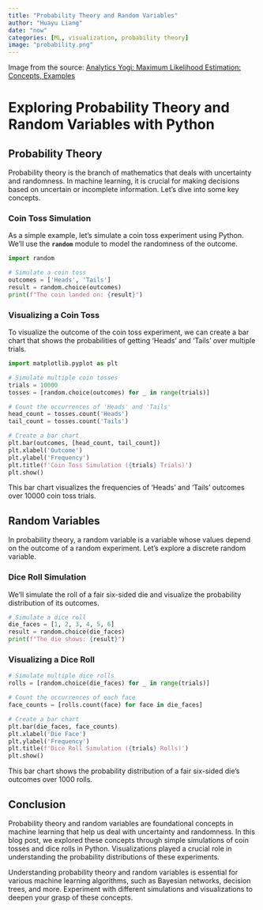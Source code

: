 ```yaml
---
title: "Probability Theory and Random Variables"
author: "Huayu Liang"
date: "now"
categories: [ML, visualization, probability theory]
image: "probability.png"
---
```


Image from the source: [Analytics Yogi: Maximum Likelihood Estimation: Concepts, Examples](https://vitalflux.com/maximum-likelihood-estimation-concepts-examples/)

# Exploring Probability Theory and Random Variables with Python

## Probability Theory

Probability theory is the branch of mathematics that deals with uncertainty and randomness. In machine learning, it is crucial for making decisions based on uncertain or incomplete information. Let's dive into some key concepts.

### **Coin Toss Simulation**

As a simple example, let's simulate a coin toss experiment using Python. We'll use the **`random`** module to model the randomness of the outcome.

```python
import random

# Simulate a coin toss
outcomes = ['Heads', 'Tails']
result = random.choice(outcomes)
print(f"The coin landed on: {result}")
```

### **Visualizing a Coin Toss**

To visualize the outcome of the coin toss experiment, we can create a bar chart that shows the probabilities of getting 'Heads' and 'Tails' over multiple trials.

```python
import matplotlib.pyplot as plt

# Simulate multiple coin tosses
trials = 10000
tosses = [random.choice(outcomes) for _ in range(trials)]

# Count the occurrences of 'Heads' and 'Tails'
head_count = tosses.count('Heads')
tail_count = tosses.count('Tails')

# Create a bar chart
plt.bar(outcomes, [head_count, tail_count])
plt.xlabel('Outcome')
plt.ylabel('Frequency')
plt.title(f'Coin Toss Simulation ({trials} Trials)')
plt.show()
```

This bar chart visualizes the frequencies of 'Heads' and 'Tails' outcomes over 10000 coin toss trials.

## Random Variables

In probability theory, a random variable is a variable whose values depend on the outcome of a random experiment. Let's explore a discrete random variable.

### **Dice Roll Simulation**

We'll simulate the roll of a fair six-sided die and visualize the probability distribution of its outcomes.

```python
# Simulate a dice roll
die_faces = [1, 2, 3, 4, 5, 6]
result = random.choice(die_faces)
print(f"The die shows: {result}")
```

### **Visualizing a Dice Roll**

```python
# Simulate multiple dice rolls
rolls = [random.choice(die_faces) for _ in range(trials)]

# Count the occurrences of each face
face_counts = [rolls.count(face) for face in die_faces]

# Create a bar chart
plt.bar(die_faces, face_counts)
plt.xlabel('Die Face')
plt.ylabel('Frequency')
plt.title(f'Dice Roll Simulation ({trials} Rolls)')
plt.show()
```

This bar chart shows the probability distribution of a fair six-sided die's outcomes over 1000 rolls.

## Conclusion

Probability theory and random variables are foundational concepts in machine learning that help us deal with uncertainty and randomness. In this blog post, we explored these concepts through simple simulations of coin tosses and dice rolls in Python. Visualizations played a crucial role in understanding the probability distributions of these experiments.

Understanding probability theory and random variables is essential for various machine learning algorithms, such as Bayesian networks, decision trees, and more. Experiment with different simulations and visualizations to deepen your grasp of these concepts.
